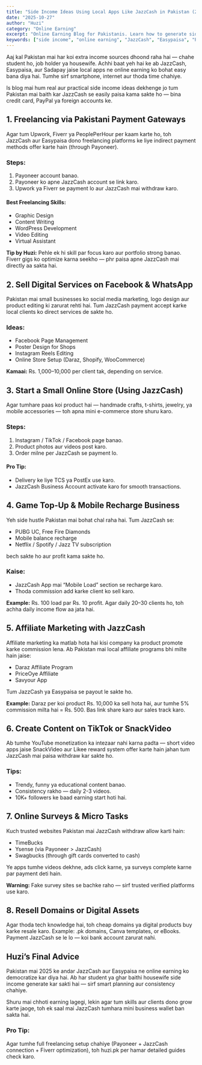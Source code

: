 ```yaml
---
title: "Side Income Ideas Using Local Apps Like JazzCash in Pakistan (2025 Guide)"
date: "2025-10-27"
author: "Huzi"
category: "Online Earning"
excerpt: "Online Earning Blog for Pakistanis. Learn how to generate side income using JazzCash, Easypaisa, and other local apps in Pakistan."
keywords: ["side income", "online earning", "JazzCash", "Easypaisa", "Pakistan"]
---
```


Aaj kal Pakistan mai har koi extra income sources dhoond raha hai — chahe student ho, job holder ya housewife. Achhi baat yeh hai ke ab JazzCash, Easypaisa, aur Sadapay jaise local apps ne online earning ko bohat easy bana diya hai. Tumhe sirf smartphone, internet aur thoda time chahiye.

Is blog mai hum real aur practical side income ideas dekhenge jo tum Pakistan mai baith kar JazzCash se easily paisa kama sakte ho — bina credit card, PayPal ya foreign accounts ke.

## 1. Freelancing via Pakistani Payment Gateways

Agar tum Upwork, Fiverr ya PeoplePerHour per kaam karte ho, toh JazzCash aur Easypaisa dono freelancing platforms ke liye indirect payment methods offer karte hain (through Payoneer).

### Steps:
1. Payoneer account banao.
2. Payoneer ko apne JazzCash account se link karo.
3. Upwork ya Fiverr se payment lo aur JazzCash mai withdraw karo.

#### Best Freelancing Skills:
- Graphic Design
- Content Writing
- WordPress Development
- Video Editing
- Virtual Assistant

**Tip by Huzi:** Pehle ek hi skill par focus karo aur portfolio strong banao. Fiverr gigs ko optimize karna seekho — phr paisa apne JazzCash mai directly aa sakta hai.

## 2. Sell Digital Services on Facebook & WhatsApp

Pakistan mai small businesses ko social media marketing, logo design aur product editing ki zarurat rehti hai. Tum JazzCash payment accept karke local clients ko direct services de sakte ho.

### Ideas:
- Facebook Page Management
- Poster Design for Shops
- Instagram Reels Editing
- Online Store Setup (Daraz, Shopify, WooCommerce)

**Kamaai:** Rs. 1,000–10,000 per client tak, depending on service.

## 3. Start a Small Online Store (Using JazzCash)

Agar tumhare paas koi product hai — handmade crafts, t-shirts, jewelry, ya mobile accessories — toh apna mini e-commerce store shuru karo.

### Steps:
1. Instagram / TikTok / Facebook page banao.
2. Product photos aur videos post karo.
3. Order milne per JazzCash se payment lo.

#### Pro Tip:
- Delivery ke liye TCS ya PostEx use karo.
- JazzCash Business Account activate karo for smooth transactions.

## 4. Game Top-Up & Mobile Recharge Business

Yeh side hustle Pakistan mai bohat chal raha hai. Tum JazzCash se:

- PUBG UC, Free Fire Diamonds
- Mobile balance recharge
- Netflix / Spotify / Jazz TV subscription

bech sakte ho aur profit kama sakte ho.

### Kaise:
- JazzCash App mai “Mobile Load” section se recharge karo.
- Thoda commission add karke client ko sell karo.

**Example:** Rs. 100 load par Rs. 10 profit.
Agar daily 20–30 clients ho, toh achha daily income flow aa jata hai.

## 5. Affiliate Marketing with JazzCash

Affiliate marketing ka matlab hota hai kisi company ka product promote karke commission lena.
Ab Pakistan mai local affiliate programs bhi milte hain jaise:

- Daraz Affiliate Program
- PriceOye Affiliate
- Savyour App

Tum JazzCash ya Easypaisa se payout le sakte ho.

**Example:**
Daraz per koi product Rs. 10,000 ka sell hota hai, aur tumhe 5% commission milta hai = Rs. 500.
Bas link share karo aur sales track karo.

## 6. Create Content on TikTok or SnackVideo

Ab tumhe YouTube monetization ka intezaar nahi karna padta — short video apps jaise SnackVideo aur Likee reward system offer karte hain jahan tum JazzCash mai paisa withdraw kar sakte ho.

### Tips:
- Trendy, funny ya educational content banao.
- Consistency rakho — daily 2-3 videos.
- 10K+ followers ke baad earning start hoti hai.

## 7. Online Surveys & Micro Tasks

Kuch trusted websites Pakistan mai JazzCash withdraw allow karti hain:

- TimeBucks
- Ysense (via Payoneer > JazzCash)
- Swagbucks (through gift cards converted to cash)

Ye apps tumhe videos dekhne, ads click karne, ya surveys complete karne par payment deti hain.

**Warning:** Fake survey sites se bachke raho — sirf trusted verified platforms use karo.

## 8. Resell Domains or Digital Assets

Agar thoda tech knowledge hai, toh cheap domains ya digital products buy karke resale karo.
Example: .pk domains, Canva templates, or eBooks.
Payment JazzCash se le lo — koi bank account zarurat nahi.

## Huzi’s Final Advice

Pakistan mai 2025 ke andar JazzCash aur Easypaisa ne online earning ko democratize kar diya hai.
Ab har student ya ghar baithi housewife side income generate kar sakti hai — sirf smart planning aur consistency chahiye.

Shuru mai chhoti earning lagegi, lekin agar tum skills aur clients dono grow karte jaoge, toh ek saal mai JazzCash tumhara mini business wallet ban sakta hai.

### Pro Tip:
Agar tumhe full freelancing setup chahiye (Payoneer + JazzCash connection + Fiverr optimization), toh huzi.pk per hamar detailed guides check karo.
